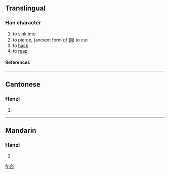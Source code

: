 ==Translingual==
===Han character===
{{Han char|rn=18|rad=刀|as=06|sn=8|four=|canj=人口中弓 (ORLN)}}
# to sink into
# to pierce, (ancient form of [[割]]) to cut
# to [[hack]]
# to [[reap]]
====References====
{{Han ref|kx=0139.080|hdz=10336.080|uh=34E3|ud=13539}}

----
==Cantonese==
===Hanzi===
{{yue-hanzi|jyut=|y=got3, jak6}}
# {{defn|Cantonese}}

----
==Mandarin==
===Hanzi===
{{cmn-hanzi|pin=[[qià]] (qia4)|wg=ch'ia<sup>4</sup>}}
# {{defn|Mandarin}}

[[fr:㓣]]